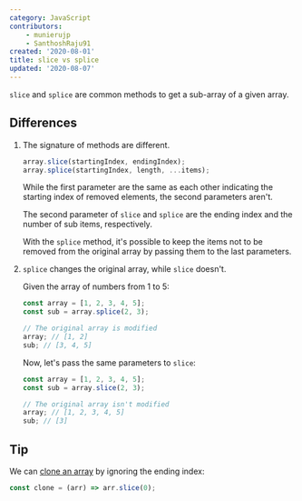 ```yaml
---
category: JavaScript
contributors:
    - munierujp
    - SanthoshRaju91
created: '2020-08-01'
title: slice vs splice
updated: '2020-08-07'
---
```


`slice` and `splice` are common methods to get a sub-array of a given array.

## Differences

1. The signature of methods are different.

    ```js
    array.slice(startingIndex, endingIndex);
    array.splice(startingIndex, length, ...items);
    ```

    While the first parameter are the same as each other indicating the starting index of removed elements, the second parameters aren't.

    The second parameter of `slice` and `splice` are the ending index and the number of sub items, respectively.

    With the `splice` method, it's possible to keep the items not to be removed from the original array by passing them to the last parameters.

2. `splice` changes the original array, while `slice` doesn't.

    Given the array of numbers from 1 to 5:

    ```js
    const array = [1, 2, 3, 4, 5];
    const sub = array.splice(2, 3);

    // The original array is modified
    array; // [1, 2]
    sub; // [3, 4, 5]
    ```

    Now, let's pass the same parameters to `slice`:

    ```js
    const array = [1, 2, 3, 4, 5];
    const sub = array.slice(2, 3);

    // The original array isn't modified
    array; // [1, 2, 3, 4, 5]
    sub; // [3]
    ```

## Tip

We can [clone an array](https://phuoc.ng/collection/1-loc/clone-an-array/) by ignoring the ending index:

```js
const clone = (arr) => arr.slice(0);
```
